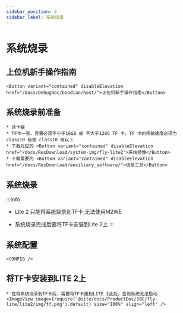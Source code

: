 ```yaml
---
sidebar_position: 2
sidebar_label: 系统烧录
---
```







# 系统烧录

## 上位机新手操作指南

    <Button variant="contained" disableElevation href="/docs/DebugDoc/baodian/host/">上位机新手操作指南</Button>

## 系统烧录前准备

    * 读卡器
    * TF卡一张，容量必须不小于16GB 或 不大于128G TF 卡，TF 卡的传输速度必须为 class10 级或 class10 级以上
    * 下载对应的 <Button variant="contained" disableElevation href="/docs/ResDownload/system-img/fly-lite2">系统镜像</Button>
    * 下载需要的 <Button variant="contained" disableElevation href="/docs/ResDownload/auxiliary_software/">烧录工具</Button>

## 系统烧录

:::info
* Lite 2 只能将系统烧录到TF卡,无法使用M2WE
* 系统烧录完成后要将TF卡安装到Lite 2上
:::

    <TF />

            

## 系统配置

    <CONFIG />


## 将TF卡安装到LITE 2上

    * 在将系统烧录到TF卡后，需要将TF卡接到LITE 2此处，否则系统无法启动
    <ImageView image={require('@site/docs/ProductDoc/SBC/fly-lite/lite2/img/tf.png').default} size="100%" align="left" />  
